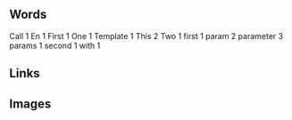 == Words ==
Call 1
En 1
First 1
One 1
Template 1
This 2
Two 1
first 1
param 2
parameter 3
params 1
second 1
with 1
== Links ==
== Images ==
